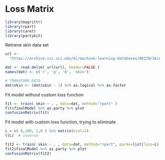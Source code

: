 # Loss Matrix

```{r}
library(magrittr)
library(rpart)
library(caret)
library(partykit)
```

Retrieve skin data set

```{r}
url <- 
  "https://archive.ics.uci.edu/ml/machine-learning-databases/00229/Skin_NonSkin.txt"

dat <- read.delim( url(url), header=FALSE )
names(dat) <- c('r', 'g', 'b', 'skin')

# TRANSFORM DATA
dat$skin <- (dat$skin - 1) %>% as.logical %>% as.factor
```


Fit model without custom loss function

```{r}
fit <- train( skin ~ . , data=dat, method="rpart" )
fit$finalModel %>% as.party %>% plot
confusionMatrix(fit)
```


Fit model with custom loss function, trying to eliminate

```{r}

L = c( 0,100, 1,0 ) %>% matrix(ncol=2)
t(L)  # inverse

fit2 <- train( skin ~ . , data=dat, method="rpart", parms=list(loss=L) )
fit2$finalModel %>% as.party %>% plot
confusionMatrix(fit2)
```


